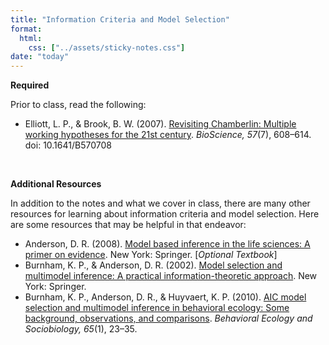 ```yaml
---
title: "Information Criteria and Model Selection"
format:
  html:
    css: ["../assets/sticky-notes.css"]
date: "today"
---
```



**Required**

Prior to class, read the following:

- Elliott, L. P., &amp; Brook, B. W. (2007). [Revisiting Chamberlin: Multiple working hypotheses for the 21st century](https://academic.oup.com/bioscience/article/57/7/608/238555). *BioScience, 57*(7), 608--614. doi: 10.1641/B570708

<br />


**Additional Resources**

In addition to the notes and what we cover in class, there are many other resources for learning about information criteria and model selection. Here are some resources that may be helpful in that endeavor:

- Anderson, D. R. (2008). [Model based inference in the life sciences: A primer on evidence](https://link-springer-com.ezp3.lib.umn.edu/book/10.1007%2F978-0-387-74075-1). New York: Springer. [*Optional Textbook*]
- Burnham, K. P., &amp; Anderson, D. R. (2002). [Model selection and multimodel inference: A practical information-theoretic approach](http://ecologia.ib.usp.br/bie5782/lib/exe/fetch.php?media=bie5782:pdfs:burnham_anderson2002.pdf). New York: Springer.
- Burnham, K. P., Anderson, D. R., &amp; Huyvaert, K. P. (2010). [AIC model selection and multimodel inference in behavioral ecology: Some background, observations, and comparisons](https://link-springer-com.ezp3.lib.umn.edu/article/10.1007/s00265-010-1029-6). *Behavioral Ecology and Sociobiology, 65*(1), 23--35.


